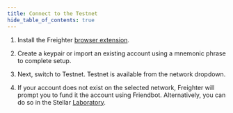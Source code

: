 ```yaml
---
title: Connect to the Testnet
hide_table_of_contents: true
---
```


1. Install the Freighter [browser extension](https://www.freighter.app).

2. Create a keypair or import an existing account using a mnemonic phrase to complete setup.

3. Next, switch to Testnet. Testnet is available from the network dropdown.

4. If your account does not exist on the selected network, Freighter will prompt you to fund it the account using Friendbot. Alternatively, you can do so in the Stellar [Laboratory](https://laboratory.stellar.org/#account-creator).
